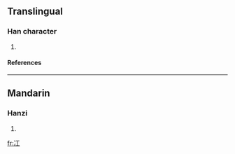 ==Translingual==
===Han character===
{{Han char|rn=15|rad=冫|as=03|sn=5|four=|canj=戈一一 (IMM)}}
# {{defn|Han}}
====References====
{{Han ref|kx=0131.231|hdz=10295.040|uh=51AE|ud=20910}}
----
==Mandarin==
===Hanzi===
{{cmn-hanzi|pin=[[gāng]] (gang1)|wg=kang<sup>1</sup>}}
# {{defn|Mandarin}}




[[fr:冮]]